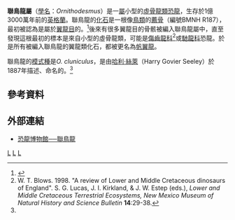 {{Automatic Taxobox
| taxon = Ornithodesmus
| fossil_range =[[白垩纪|早白垩世]], {{Fossilrange|125}}
| image = Ornithodesmus cluniculus.jpg
| image_width = 250px
| image_caption = 不同視角的聯鳥龍[[薦骨|薦骨]]
| authority = [[哈利·絲萊|Seeley]], 1887
| type_species = '''小臀聯鳥龍<br>''Ornithodesmus cluniculus'''''
| type_species_authority = Seeley, 1887 
}}

'''聯鳥龍屬'''（[[學名|學名]]：''Ornithodesmus''）是一[[屬|屬]]小型的[[虛骨龍類|虛骨龍類]][[恐龍|恐龍]]，生存於1億3000萬年前的[[英格蘭|英格蘭]]。聯鳥龍的[[化石|化石]]是一根像[[鳥類|鳥類]]的[[薦骨|薦骨]]（編號BMNH R187），最初被認為是屬於[[翼龍目|翼龍目]]的。<ref name=hs1887>{{Cite journal|author=H. G. Seeley|year=1887|title=On a sacrum, apparently indicating a new type of bird, Ornithodesmus cluniculus, Seeley, from the Wealden of Brook|journal=Quarterly Journal of the Geological Society of London|volume=43|pages=206-211}}</ref>後來有很多翼龍目的骨骸被編入聯鳥龍屬中，直至發現這根最初的標本是來自小型的虛骨龍類，可能是[[傷齒龍科|傷齒龍科]]<ref name=wb1998>W. T. Blows. 1998. "A review of Lower and Middle Cretaceous dinosaurs of England". S. G. Lucas, J. I. Kirkland, & J. W. Estep (eds.), ''Lower and Middle Cretaceous Terrestrial Ecosystems, New Mexico Museum of Natural History and Science Bulletin'' '''14''':29-38.</ref>或[[馳龍科|馳龍科]]恐龍。於是所有被編入聯鳥龍的翼龍類化石，都被更名為[[帆翼龍|帆翼龍]]。

聯鳥龍的[[模式種|模式種]]是''O. cluniculus''，是由[[哈利·絲萊|哈利·絲萊]]（Harry Govier Seeley）於1887年描述、命名的。<ref name=hs1887/>

==參考資料==
{{reflist}}

==外部連結==
* [https://web.archive.org/web/20071002193952/http://www.dinosaur.net.cn/Museum/Ornithodesmus.htm 恐龍博物館──聯鳥龍]
{{手盜龍類|D.}}
{{Taxonbar|from=Q1578419}}

[[Category:恐爪龍下目|L]]
[[Category:下白堊紀恐龍|L]]
[[Category:歐洲恐龍|L]]


{{dinosaur-stub}}